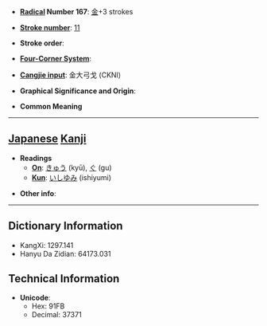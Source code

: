 * '''[[Wiktionary:Chinese radical index| Radical]] Number 167''': [[Wiktionary:Chinese radical index 金|金]]+3 strokes

* '''[[Wiktionary:Chinese total strokes index|Stroke number]]''': [[Wiktionary:Chinese total strokes index 11|11]]

* '''Stroke order''': 

* '''[[Wiktionary:Chinese four corner index|Four-Corner System]]''': 

* '''[[Wiktionary:Chinese Cangjie index|Cangjie input]]''': 金大弓戈 (CKNI)

* '''Graphical Significance and Origin''': 

* '''Common Meaning'''

----

== [[Japanese]] [[Kanji]] ==

* '''Readings'''
** '''[[On]]''': [[きゅう]] (kyū), [[ぐ]] (gu)
** '''[[Kun]]''': [[いしゆみ]] (ishiyumi)

* '''Other info''':  

----

== Dictionary Information ==

* KangXi: 1297.141
* Hanyu Da Zidian: 64173.031

== Technical Information ==

* '''Unicode''':
** Hex: 91FB
** Decimal: 37371